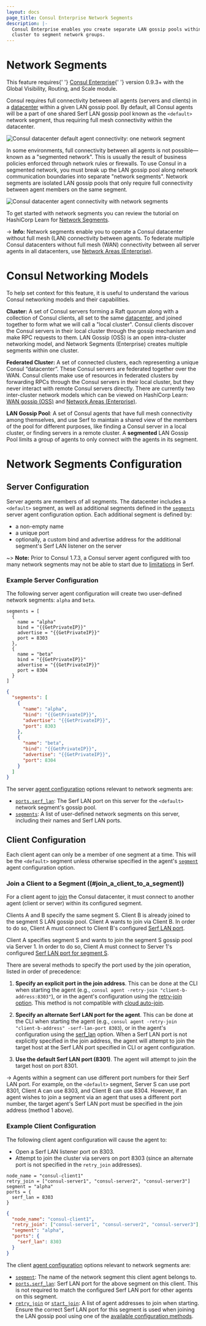 ```yaml
---
layout: docs
page_title: Consul Enterprise Network Segments
description: |-
  Consul Enterprise enables you create separate LAN gossip pools within one
  cluster to segment network groups.
---
```


# Network Segments

<EnterpriseAlert>
  This feature requires{' '}
  <a href="https://www.hashicorp.com/products/consul/">Consul Enterprise</a>{' '}
  version 0.9.3+ with the Global Visibility, Routing, and Scale module.
</EnterpriseAlert>

Consul requires full connectivity between all agents (servers and clients) in a
[datacenter](/docs/agent/config/agent-config-cli#_datacenter) within a given
LAN gossip pool. By default, all Consul agents will be a part of one shared Serf LAN
gossip pool known as the `<default>` network segment, thus requiring full mesh
connectivity within the datacenter.

![Consul datacenter default agent connectivity: one network segment](/img/network-segments/consul-network-segments-single.png)

In some environments, full connectivity between all agents is not possible—known as a
"segmented network". This is usually the result of business policies enforced through
network rules or firewalls. To use Consul in a segmented network, you must break up
the LAN gossip pool along network communication boundaries into separate "network
segments". Network segments are isolated LAN gossip pools that only require full
connectivity between agent members on the same segment.

![Consul datacenter agent connectivity with network segments](/img/network-segments/consul-network-segments-multiple.png)

To get started with network segments you can review the tutorial on HashiCorp
Learn for [Network Segments](https://learn.hashicorp.com/tutorials/consul/network-partition-datacenters).

-> **Info:** Network segments enable you to operate a Consul datacenter without full
mesh (LAN) connectivity between agents. To federate multiple Consul datacenters
without full mesh (WAN) connectivity between all server agents in all datacenters,
use [Network Areas (Enterprise)](/docs/enterprise/federation).

# Consul Networking Models

To help set context for this feature, it is useful to understand the various
Consul networking models and their capabilities.

**Cluster:** A set of Consul servers forming a Raft quorum along with a
collection of Consul clients, all set to the same
[datacenter](/docs/agent/config/agent-config-cli#_datacenter), and joined together to form
what we will call a "local cluster". Consul clients discover the Consul servers
in their local cluster through the gossip mechanism and make RPC requests to
them. LAN Gossip (OSS) is an open intra-cluster networking model, and Network
Segments (Enterprise) creates multiple segments within one cluster.

**Federated Cluster:** A set of connected clusters, each representing a unique Consul “datacenter”. These Consul servers are federated together
over the WAN. Consul clients make use of resources in federated clusters by
forwarding RPCs through the Consul servers in their local cluster, but they
never interact with remote Consul servers directly. There are currently two
inter-cluster network models which can be viewed on HashiCorp Learn:
[WAN gossip (OSS)](https://learn.hashicorp.com/tutorials/consul/federarion-gossip-wan)
and [Network Areas (Enterprise)](https://learn.hashicorp.com/tutorials/consul/federation-network-areas).

**LAN Gossip Pool**: A set of Consul agents that have full mesh connectivity
among themselves, and use Serf to maintain a shared view of the members of the
pool for different purposes, like finding a Consul server in a local cluster,
or finding servers in a remote cluster. A **segmented** LAN Gossip Pool limits a
group of agents to only connect with the agents in its segment.

# Network Segments Configuration

## Server Configuration

Server agents are members of all segments. The datacenter includes a `<default>`
segment, as well as additional segments defined in the
[`segments`](/docs/agent/config/agent-config-files#segments) server agent configuration option.
Each additional segment is defined by:

- a non-empty name
- a unique port
- optionally, a custom bind and advertise address for the additional segment's
  Serf LAN listener on the server

~> **Note:** Prior to Consul 1.7.3, a Consul server agent configured with too
many network segments may not be able to start due to [limitations](https://learn.hashicorp.com/tutorials/consul/network-partition-datacenters#network-segments-limitations)
in Serf.

### Example Server Configuration

The following server agent configuration will create two user-defined network
segments: `alpha` and `beta`.

<CodeTabs heading="Example network segments configuration for server agents">

```hcl
segments = [
  {
    name = "alpha"
    bind = "{{GetPrivateIP}}"
    advertise = "{{GetPrivateIP}}"
    port = 8303
  },
  {
    name = "beta"
    bind = "{{GetPrivateIP}}"
    advertise = "{{GetPrivateIP}}"
    port = 8304
  }
]
```

```json
{
  "segments": [
    {
      "name": "alpha",
      "bind": "{{GetPrivateIP}}",
      "advertise": "{{GetPrivateIP}}",
      "port": 8303
    },
    {
      "name": "beta",
      "bind": "{{GetPrivateIP}}",
      "advertise": "{{GetPrivateIP}}",
      "port": 8304
    }
  ]
}
```

</CodeTabs>

The server [agent configuration](/docs/agent/config/agent-config-files) options relevant to network
segments are:

- [`ports.serf_lan`](/docs/agent/config/agent-config-files#serf_lan_port): The Serf LAN port on this server
  for the `<default>` network segment's gossip pool.
- [`segments`](/docs/agent/config/agent-config-files#segments): A list of user-defined network segments
  on this server, including their names and Serf LAN ports.

## Client Configuration

Each client agent can only be a member of one segment at a time. This will be the
`<default>` segment unless otherwise specified in the agent's
[`segment`](/docs/agent/config/agent-config-cli#segment) agent configuration option.

### Join a Client to a Segment ((#join_a_client_to_a_segment))

For a client agent to [join](/commands/join) the Consul
datacenter, it must connect to another agent (client or server) within its
configured segment.

<Tabs>
<Tab heading="Join via another client">

Clients A and B specify the same segment S. Client B is already joined to the segment S
LAN gossip pool. Client A wants to join via Client B. In order to do so, Client A
must connect to Client B's configured [Serf LAN port](/docs/agent/config/agent-config-files#serf_lan_port).

</Tab>
<Tab heading="Join via a server">

Client A specifies segment S and wants to join the segment S gossip pool via Server 1.
In order to do so, Client A must connect to Server 1's configured [Serf LAN port
for segment S](/docs/agent/config/agent-config-files#segment_port).

</Tab>
</Tabs>

There are several methods to specify the port used by the join operation, listed in order
of precedence:

1. **Specify an explicit port in the join address**. This can be done at the CLI when starting
   the agent (e.g., `consul agent -retry-join "client-b-address:8303"`), or in the agent's
   configuration using the [retry-join option](/docs/agent/config/agent-config-files#retry_join). This method
   is not compatible with [cloud auto-join](/docs/install/cloud-auto-join#auto-join-with-network-segments).

2. **Specify an alternate Serf LAN port for the agent**. This can be done at the CLI when starting
   the agent (e.g., `consul agent -retry-join "client-b-address" -serf-lan-port 8303`), or in
   the agent's configuration using the [serf_lan](/docs/agent/config/agent-config-files#serf_lan_port) option.
   When a Serf LAN port is not explicitly specified in the join address, the agent will attempt to
   join the target host at the Serf LAN port specified in CLI or agent configuration.

3. **Use the default Serf LAN port (8301)**. The agent will attempt to join the target host
   on port 8301.

-> Agents within a segment can use different port numbers for their Serf LAN port.
For example, on the `<default>` segment, Server S can use port 8301, Client A
can use 8303, and Client B can use 8304. However, if an agent wishes to join a
segment via an agent that uses a different port number, the target agent's Serf LAN
port must be specified in the join address (method 1 above).

### Example Client Configuration

The following client agent configuration will cause the agent to:

- Open a Serf LAN listener port on 8303.
- Attempt to join the cluster via servers on port 8303 (since an alternate port is not
  specified in the `retry_join` addresses).

<CodeTabs heading="Example network segment configuration for client agents">

```hcl
node_name = "consul-client1"
retry_join = ["consul-server1", "consul-server2", "consul-server3"]
segment = "alpha"
ports = {
  serf_lan = 8303
}
```

```json
{
  "node_name": "consul-client1",
  "retry_join": ["consul-server1", "consul-server2", "consul-server3"],
  "segment": "alpha",
  "ports": {
    "serf_lan": 8303
  }
}
```

</CodeTabs>

The client [agent configuration](/docs/agent/config/agent-config-files) options relevant to network
segments are:

- [`segment`](/docs/agent/config/agent-config-files#segment-2): The name of the network segment this
  client agent belongs to.
- [`ports.serf_lan`](/docs/agent/config/agent-config-files#serf_lan_port):
  Serf LAN port for the above segment on this client. This is not required
  to match the configured Serf LAN port for other agents on this segment.
- [`retry_join`](/docs/agent/config/agent-config-files#retry_join) or
  [`start_join`](/docs/agent/config/agent-config-files#start_join): A list of agent addresses to join
  when starting. Ensure the correct Serf LAN port for this segment is used when joining
  the LAN gossip pool using one of the [available configuration methods](#join_a_client_to_a_segment).
